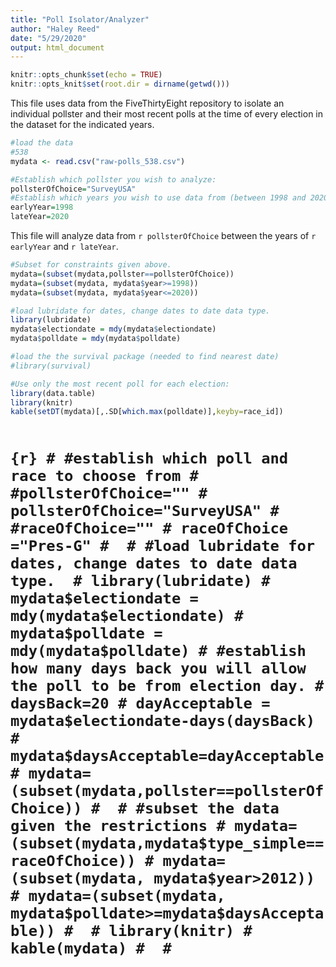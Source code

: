 ```yaml
---
title: "Poll Isolator/Analyzer"
author: "Haley Reed"
date: "5/29/2020"
output: html_document
---
```


```r
knitr::opts_chunk$set(echo = TRUE)
knitr::opts_knit$set(root.dir = dirname(getwd()))
```

This file uses data from the FiveThirtyEight repository to isolate an individual pollster and their most recent polls at the time of every election in the dataset for the indicated years.

```r
#load the data
#538
mydata <- read.csv("raw-polls_538.csv")
```

```r
#Establish which pollster you wish to analyze:
pollsterOfChoice="SurveyUSA"
#Establish which years you wish to use data from (between 1998 and 2020):
earlyYear=1998
lateYear=2020
```

This file will analyze data from `r pollsterOfChoice` between the years of `r earlyYear` and `r lateYear`.

```r
#Subset for constraints given above.
mydata=(subset(mydata,pollster==pollsterOfChoice))
mydata=(subset(mydata, mydata$year>=1998))
mydata=(subset(mydata, mydata$year<=2020))

#load lubridate for dates, change dates to date data type. 
library(lubridate)
mydata$electiondate = mdy(mydata$electiondate)
mydata$polldate = mdy(mydata$polldate)

#load the the survival package (needed to find nearest date)
#library(survival)

#Use only the most recent poll for each election:
library(data.table)
library(knitr)
kable(setDT(mydata)[,.SD[which.max(polldate)],keyby=race_id])



```

# ```{r}
# #establish which poll and race to choose from
# #pollsterOfChoice=""
# pollsterOfChoice="SurveyUSA"
# #raceOfChoice=""
# raceOfChoice ="Pres-G"
# 
# #load lubridate for dates, change dates to date data type. 
# library(lubridate)
# mydata$electiondate = mdy(mydata$electiondate)
# mydata$polldate = mdy(mydata$polldate)
# #establish how many days back you will allow the poll to be from election day.
# daysBack=20
# dayAcceptable = mydata$electiondate-days(daysBack)
# mydata$daysAcceptable=dayAcceptable
# mydata=(subset(mydata,pollster==pollsterOfChoice))
# 
# #subset the data given the restrictions
# mydata=(subset(mydata,mydata$type_simple==raceOfChoice))
# mydata=(subset(mydata, mydata$year>2012))
# mydata=(subset(mydata, mydata$polldate>=mydata$daysAcceptable))
# 
# library(knitr)
# kable(mydata)
# 
# ```